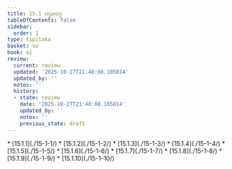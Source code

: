 ```yaml
---
title: 15.1 ပဌမဝဂ္ဂ
tableOfContents: false
sidebar:
  order: 1
type: tipitaka
basket: su
book: a1
review:
  current: review
  updated: '2025-10-27T21:48:08.105814'
  updated_by: ''
  notes: ''
  history:
  - state: review
    date: '2025-10-27T21:48:08.105814'
    updated_by: ''
    notes: ''
    previous_state: draft
---
```



<ReviewStatus review={frontmatter.review} showDetails={true} />

<HypothesisAnnotation frontmatter={frontmatter} />

<DynamicBreadcrumb />



<TableOfContents book="a1" section="15.1">
* [15.1.1](./15-1-1/)
* [15.1.2](./15-1-2/)
* [15.1.3](./15-1-3/)
* [15.1.4](./15-1-4/)
* [15.1.5](./15-1-5/)
* [15.1.6](./15-1-6/)
* [15.1.7](./15-1-7/)
* [15.1.8](./15-1-8/)
* [15.1.9](./15-1-9/)
* [15.1.10](./15-1-10/)
</TableOfContents>